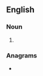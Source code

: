 {{also|Druids}}
==English==

===Noun===
{{head|en|noun form}}

# {{plural of|en|druid}}

===Anagrams===
* {{anagrams|en|a=ddirsu|siddur}}